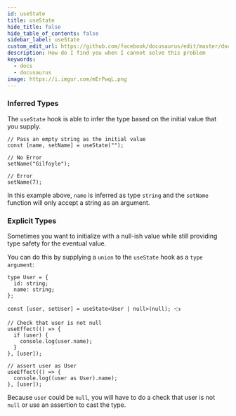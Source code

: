 ```yaml
---
id: useState
title: useState
hide_title: false
hide_table_of_contents: false
sidebar_label: useState
custom_edit_url: https://github.com/facebook/docusaurus/edit/master/docs/api-doc-markdown.md
description: How do I find you when I cannot solve this problem
keywords:
  - docs
  - docusaurus
image: https://i.imgur.com/mErPwqL.png
---
```


### Inferred Types

The `useState` hook is able to infer the type based on the initial value that you supply.

```tsx
// Pass an empty string as the initial value
const [name, setName] = useState("");

// No Error
setName("Gilfoyle");

// Error
setName(7);
```

In this example above, `name` is inferred as type `string` and the `setName` function will only accept a string as an argument.

### Explicit Types

Sometimes you want to initialize with a null-ish value while still providing type safety for the eventual value.

You can do this by supplying a `union` to the `useState` hook as a `type argument`:

```tsx
type User = {
  id: string;
  name: string;
};

const [user, setUser] = useState<User | null>(null); 👈

// Check that user is not null
useEffect(() => {
  if (user) {
    console.log(user.name);
  }
}, [user]);

// assert user as User
useEffect(() => {
  console.log((user as User).name);
}, [user]);
```

Because `user` could be `null`, you will have to do a check that user is not `null` or use an assertion to cast the type.
